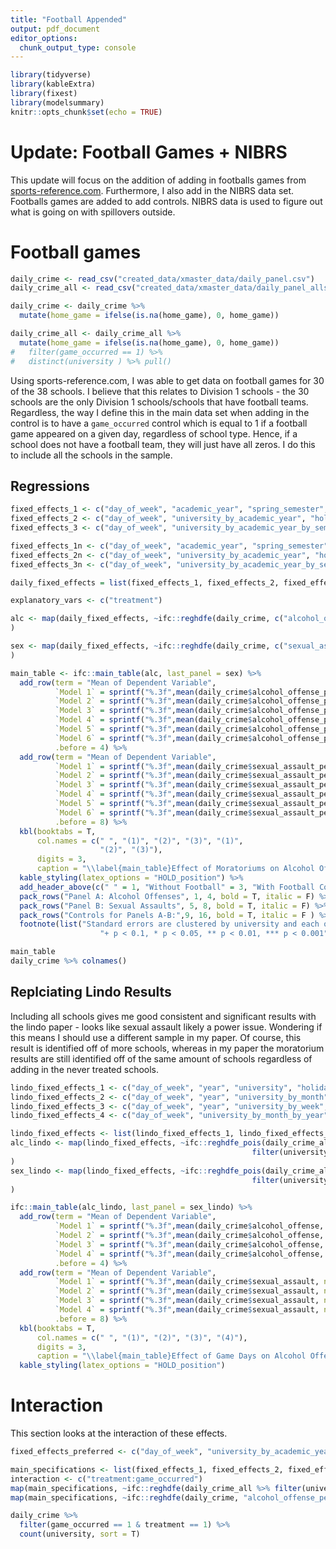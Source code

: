 ```yaml
---
title: "Football Appended"
output: pdf_document
editor_options: 
  chunk_output_type: console
---
```


```r
library(tidyverse)
library(kableExtra)
library(fixest)
library(modelsummary)
knitr::opts_chunk$set(echo = TRUE)
```

# Update: Football Games + NIBRS

This update will focus on the addition of adding in footballs games from [sports-reference.com](sports-reference.com). Furthermore, I also add in the NIBRS data set. Footballs games are added to add controls. NIBRS data is used to figure out what is going on with spillovers outside.

# Football games

```r
daily_crime <- read_csv("created_data/xmaster_data/daily_panel.csv")
daily_crime_all <- read_csv("created_data/xmaster_data/daily_panel_allschools.csv")

daily_crime <- daily_crime %>% 
  mutate(home_game = ifelse(is.na(home_game), 0, home_game)) 

daily_crime_all <- daily_crime_all %>% 
  mutate(home_game = ifelse(is.na(home_game), 0, home_game)) 
#   filter(game_occurred == 1) %>% 
#   distinct(university ) %>% pull()
```

Using sports-reference.com, I was able to get data on football games for 30 of the 38 schools. I believe that this relates to Division 1 schools - the 30 schools are the only Division 1 schools/schools that have football teams. Regardless, the way I define this in the main data set when adding in the control is to have a `game_occurred` control which is equal to 1 if a football game appeared on a given day, regardless of school type. Hence, if a school does not have a football team, they will just have all zeros. I do this to include all the schools in the sample. 

## Regressions
```r
fixed_effects_1 <- c("day_of_week", "academic_year", "spring_semester", "university", "holiday")
fixed_effects_2 <- c("day_of_week", "university_by_academic_year", "holiday", "spring_semester")
fixed_effects_3 <- c("day_of_week", "university_by_academic_year_by_semester", "holiday",  "spring_semester")

fixed_effects_1n <- c("day_of_week", "academic_year", "spring_semester", "university", "holiday", "game_occurred")
fixed_effects_2n <- c("day_of_week", "university_by_academic_year", "holiday", "spring_semester", "game_occurred")
fixed_effects_3n <- c("day_of_week", "university_by_academic_year_by_semester", "holiday",  "spring_semester", "game_occurred")

daily_fixed_effects = list(fixed_effects_1, fixed_effects_2, fixed_effects_3, fixed_effects_1n, fixed_effects_2n, fixed_effects_3n)

explanatory_vars <- c("treatment")
```


```r
alc <- map(daily_fixed_effects, ~ifc::reghdfe(daily_crime, c("alcohol_offense_per25"),explanatory_vars, ., "university")
)

sex <- map(daily_fixed_effects, ~ifc::reghdfe(daily_crime, c("sexual_assault_per25"),explanatory_vars, ., "university")
)
```


```r
main_table <- ifc::main_table(alc, last_panel = sex) %>% 
  add_row(term = "Mean of Dependent Variable", 
          `Model 1` = sprintf("%.3f",mean(daily_crime$alcohol_offense_per25, na.rm = T)),
          `Model 2` = sprintf("%.3f",mean(daily_crime$alcohol_offense_per25, na.rm = T)),
          `Model 3` = sprintf("%.3f",mean(daily_crime$alcohol_offense_per25, na.rm = T)),
          `Model 4` = sprintf("%.3f",mean(daily_crime$alcohol_offense_per25, na.rm = T)),
          `Model 5` = sprintf("%.3f",mean(daily_crime$alcohol_offense_per25, na.rm = T)),
          `Model 6` = sprintf("%.3f",mean(daily_crime$alcohol_offense_per25, na.rm = T)),
          .before = 4) %>% 
  add_row(term = "Mean of Dependent Variable", 
          `Model 1` = sprintf("%.3f",mean(daily_crime$sexual_assault_per25, na.rm = T)),
          `Model 2` = sprintf("%.3f",mean(daily_crime$sexual_assault_per25, na.rm = T)),
          `Model 3` = sprintf("%.3f",mean(daily_crime$sexual_assault_per25, na.rm = T)),
          `Model 4` = sprintf("%.3f",mean(daily_crime$sexual_assault_per25, na.rm = T)),
          `Model 5` = sprintf("%.3f",mean(daily_crime$sexual_assault_per25, na.rm = T)),
          `Model 6` = sprintf("%.3f",mean(daily_crime$sexual_assault_per25, na.rm = T)),
          .before = 8) %>% 
  kbl(booktabs = T, 
      col.names = c(" ", "(1)", "(2)", "(3)", "(1)", 
                    "(2)", "(3)"),
      digits = 3,
      caption = "\\label{main_table}Effect of Moratoriums on Alcohol Offenses and Sexual Assaults (OLS).") %>% 
  kable_styling(latex_options = "HOLD_position") %>% 
  add_header_above(c(" " = 1, "Without Football" = 3, "With Football Controls" = 3)) %>% 
  pack_rows("Panel A: Alcohol Offenses", 1, 4, bold = T, italic = F) %>%
  pack_rows("Panel B: Sexual Assaults", 5, 8, bold = T, italic = F) %>% 
  pack_rows("Controls for Panels A-B:",9, 16, bold = T, italic = F ) %>% 
  footnote(list("Standard errors are clustered by university and each offense is defined as per-25000 enrolled students. Weekends consist of Fridays, Saturdays, and Sundays. Weekdays consist of Monday through Thursday. Holiday controls include controls for Veterans Day, Thanksgiving, Labor Day, Halloween, and MLK Day. Christmas/New Years/July 4th are not included since these holiday's are not on any university's academic calendar. A moratorium is a temporary halt on fraternity-related activities with alcohol. Specification (2) is the preferred specification due to the flexibility of the fixed effects and the conservativeness of the estimates.",
                    "+ p < 0.1, * p < 0.05, ** p < 0.01, *** p < 0.001"), threeparttable = T)
```

```r
main_table
daily_crime %>% colnames()
```

## Replciating Lindo Results

Including all schools gives me good consistent and significant results with the lindo paper - looks like sexual assault likely a power issue. Wondering if this means I should use a different sample in my paper. Of course, this result is identified off of more schools, whereas in my paper the moratorium results are still identified off of the same amount of schools regardless of adding in the never treated schools. 
```r
lindo_fixed_effects_1 <- c("day_of_week", "year", "university", "holiday")
lindo_fixed_effects_2 <- c("day_of_week", "year", "university_by_month", "holiday")
lindo_fixed_effects_3 <- c("day_of_week", "year", "university_by_week", "holiday")
lindo_fixed_effects_4 <- c("day_of_week", "university_by_month_by_year", "holiday")

lindo_fixed_effects <- list(lindo_fixed_effects_1, lindo_fixed_effects_2, lindo_fixed_effects_3, lindo_fixed_effects_4)
alc_lindo <- map(lindo_fixed_effects, ~ifc::reghdfe_pois(daily_crime_all %>% 
                                                      filter(university %in% ifc::moratorium_schools() | university %in% ifc::never_treated_no_death()), c("alcohol_offense_per25"),"game_occurred", ., "university")
)
sex_lindo <- map(lindo_fixed_effects, ~ifc::reghdfe_pois(daily_crime_all %>% 
                                                      filter(university %in% ifc::moratorium_schools() | university %in% ifc::never_treated_no_death()), c("sexual_assault_per25"),"game_occurred", ., "university")
)

ifc::main_table(alc_lindo, last_panel = sex_lindo) %>% 
  add_row(term = "Mean of Dependent Variable", 
          `Model 1` = sprintf("%.3f",mean(daily_crime$alcohol_offense, na.rm = T)),
          `Model 2` = sprintf("%.3f",mean(daily_crime$alcohol_offense, na.rm = T)),
          `Model 3` = sprintf("%.3f",mean(daily_crime$alcohol_offense, na.rm = T)),
          `Model 4` = sprintf("%.3f",mean(daily_crime$alcohol_offense, na.rm = T)),
          .before = 4) %>% 
  add_row(term = "Mean of Dependent Variable", 
          `Model 1` = sprintf("%.3f",mean(daily_crime$sexual_assault, na.rm = T)),
          `Model 2` = sprintf("%.3f",mean(daily_crime$sexual_assault, na.rm = T)),
          `Model 3` = sprintf("%.3f",mean(daily_crime$sexual_assault, na.rm = T)),
          `Model 4` = sprintf("%.3f",mean(daily_crime$sexual_assault, na.rm = T)),
          .before = 8) %>% 
  kbl(booktabs = T, 
      col.names = c(" ", "(1)", "(2)", "(3)", "(4)"),
      digits = 3,
      caption = "\\label{main_table}Effect of Game Days on Alcohol Offenses and Sexual Assaults (Poisson).") %>% 
  kable_styling(latex_options = "HOLD_position") 
```

# Interaction

This section looks at the interaction of these effects.

```r
fixed_effects_preferred <- c("day_of_week", "university_by_academic_year", "holiday", "spring_semester", "game_occurred")

main_specifications <- list(fixed_effects_1, fixed_effects_2, fixed_effects_3)
interaction <- c("treatment:game_occurred")
map(main_specifications, ~ifc::reghdfe(daily_crime_all %>% filter(university %in% ifc::moratorium_schools() | university %in% ifc::never_treated_no_death()), "alcohol_offense_per25", interaction, ., "university"))
map(main_specifications, ~ifc::reghdfe(daily_crime, "alcohol_offense_per25", "game_occurred", ., "university"))
```

```r
daily_crime %>% 
  filter(game_occurred == 1 & treatment == 1) %>% 
  count(university, sort = T)
```

```r

  
```




